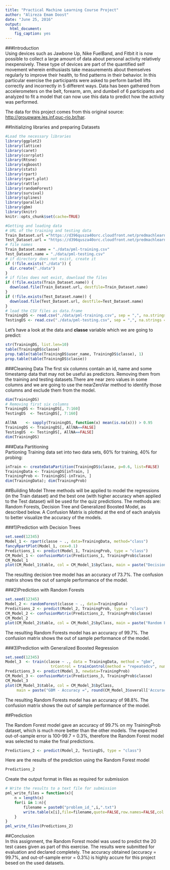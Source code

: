 ```yaml
---
title: "Practical Machine Learning Course Project"
author: "Alireza Emam Doost"
date: "June 25, 2016"
output: 
  html_document: 
    fig_caption: yes
---
```



###Introduction  
Using devices such as Jawbone Up, Nike FuelBand, and Fitbit it is now possible to collect a large amount of data about personal activity relatively inexpensively. These type of devices are part of the quantified self movement wherein enthusiasts take measurements about themselves regularly to improve their health, to find patterns in their behavior. In this particular exercise the participants were asked to perform barbell lifts correctly and incorrectly in 5 different ways. Data has been gathered from accelerometers on the belt, forearm, arm, and dumbell of 6 participants and analyzed to fit a model that can now use this data to predict how the activity was performed.

The data for this project comes from this original source: <http://groupware.les.inf.puc-rio.br/har>.


##Initializing libraries and preparing Datasets
 
```r
#Load the necessary libraries
library(ggplot2)
library(lattice)
library(caret)
library(corrplot)
library(Rtsne)
library(xgboost)
library(stats)
library(rpart)
library(rpart.plot)
library(rattle)
library(randomForest)
library(survival)
library(splines)
library(parallel)
library(gbm)
library(knitr)
knitr::opts_chunk$set(cache=TRUE)

#Getting and loading data
# URL of the training and testing data
Train_Dataset.url ="https://d396qusza40orc.cloudfront.net/predmachlearn/pml-training.csv"
Test_Dataset.url = "https://d396qusza40orc.cloudfront.net/predmachlearn/pml-testing.csv"
# file names
Train_Dataset.name = "./data/pml-training.csv"
Test_Dataset.name = "./data/pml-testing.csv"
# if directory does not exist, create it
if (!file.exists("./data")) {
  dir.create("./data")
}
# if files does not exist, download the files
if (!file.exists(Train_Dataset.name)) {
  download.file(Train_Dataset.url, destfile=Train_Dataset.name)
}
if (!file.exists(Test_Dataset.name)) {
  download.file(Test_Dataset.url, destfile=Test_Dataset.name)
}
# load the CSV files as data.frame 
TrainingDS <- read.csv("./data/pml-training.csv", sep = ",", na.strings = c("", "NA"))
TestingDS <- read.csv("./data/pml-testing.csv", sep = ",", na.strings = c("", "NA"))
```
Let's have a look at the data and **classe** variable which we are going to predict:  
```r
str(TrainingDS, list.len=10)
table(TrainingDS$classe)
prop.table(table(TrainingDS$user_name, TrainingDS$classe), 1)
prop.table(table(TrainingDS$classe))
```
###Cleaning Data
The first six columns contain an id, name and some timestamp data that may not be useful as predictors. Removing them from the training and testing datasets.There are near zero values in some columns and we are going to use the nearZeroVar method to identify those columns and exclude them from the model.
```r
dim(TrainingDS)
# Removing first six columns
TrainingDS <- TrainingDS[, 7:160]
TestingDS  <- TestingDS[, 7:160]

AllNA    <- sapply(TrainingDS, function(x) mean(is.na(x))) > 0.95  
TrainingDS <- TrainingDS[, AllNA==FALSE]
TestingDS  <- TestingDS[, AllNA==FALSE]
dim(TrainingDS)
```
###Data Partitioning  
Partioning Training data set into two data sets, 60% for training, 40% for probing:
```r
inTrain <- createDataPartition(TrainingDS$classe, p=0.6, list=FALSE)
TrainingData <- TrainingDS[inTrain, ]
TrainingProb <- TrainingDS[-inTrain, ]
dim(TrainingData); dim(TrainingProb)
```
##Building Model
Three methods will be applied to model the regressions (in the Train dataset) and the best one (with higher accuracy when applied to the Test dataset) will be used for the quiz predictions. The methods are: Random Forests, Decision Tree and Generalized Boosted Model, as described below.
A Confusion Matrix is plotted at the end of each analysis to better visualize the accuracy of the models.

###1)Prediction with Decision Trees  
```r
set.seed(12345)
Model_1 <- rpart(classe ~ ., data=TrainingData, method="class")
fancyRpartPlot(Model_1, cex=0.1)
Predictions_1 <- predict(Model_1, TrainingProb, type = "class")
CM_Model_1 <- confusionMatrix(Predictions_1, TrainingProb$classe)
CM_Model_1
plot(CM_Model_1$table, col = CM_Model_1$byClass, main = paste("Decision Tree Confusion Matrix: Accuracy =", round(CM_Model_1$overall['Accuracy'], 4)))
```

The resulting decision tree model has an accuracy of 73.7%. The confusion matrix shows the out of sample performance of the model.  

###2)Prediction with Random Forests  
```r
set.seed(12345)
Model_2 <- randomForest(classe ~ ., data=TrainingData)
Predictions_2 <- predict(Model_2, TrainingProb, type = "class")
CM_Model_2 <- confusionMatrix(Predictions_2, TrainingProb$classe)
CM_Model_2
plot(CM_Model_2$table, col = CM_Model_2$byClass, main = paste("Random Forest Confusion Matrix: Accuracy =", round(CM_Model_2$overall['Accuracy'], 4)))
```

The resulting Random Forests model has an accuracy of 99.7%. The confusion matrix shows the out of sample performance of the model.  

###3)Prediction with Generalized Boosted Regression  
```r
set.seed(12345)
Model_3  <- train(classe ~ ., data = TrainingData, method = "gbm",
                    trControl = trainControl(method = "repeatedcv", number = 5, repeats = 1), verbose = FALSE)
Predictions_3 <- predict(Model_3, newdata=TrainingProb)
CM_Model_3 <- confusionMatrix(Predictions_3, TrainingProb$classe)
CM_Model_3
plot(CM_Model_3$table, col = CM_Model_3$byClass, 
     main = paste("GBM - Accuracy =", round(CM_Model_3$overall['Accuracy'], 4)))
```

The resulting Random Forests model has an accuracy of 98.8%. The confusion matrix shows the out of sample performance of the model.  

##Prediction  

The Random Forest model gave an accuracy of 99.7% on my TrainingProb dataset, which is much more better than the other models. The expected out-of-sample error is 100-99.7 = 0.3%, therefore the Random Forest model was selected to make the final predictions.

```r
Predictions_2 <- predict(Model_2, TestingDS, type = "class")
```

Here are the results of the prediction using the Random Forest model  
```r
Predictions_2
```

Create the output format in files as required for submission  
```r
# Write the results to a text file for submission
pml_write_files = function(x){
    n = length(x)
    for(i in 1:n){
        filename = paste0("problem_id_",i,".txt")
        write.table(x[i],file=filename,quote=FALSE,row.names=FALSE,col.names=FALSE)
    }
}
pml_write_files(Predictions_2)
```

##Conclusion  
In this assignment, the Random Forest model was used to predict the 20 test cases given as part of this exercise. The results were submitted for evaluation and declared completely. The accuracy obtained (accuracy = 99.7%, and out-of-sample error = 0.3%) is highly accure for this project besed on the used datasets.

